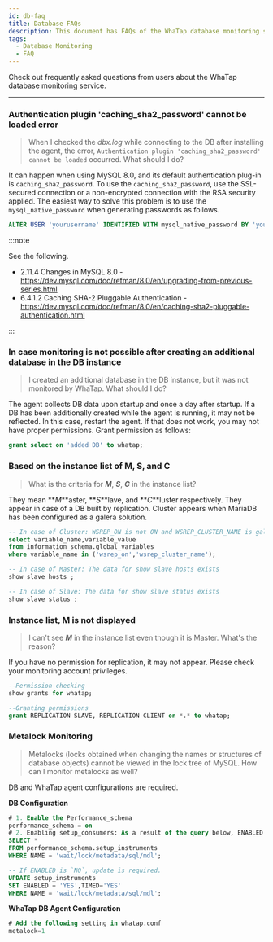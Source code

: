 ```yaml
---
id: db-faq
title: Database FAQs
description: This document has FAQs of the WhaTap database monitoring service.
tags:
  - Database Monitoring
  - FAQ
---
```


Check out frequently asked questions from users about the WhaTap database monitoring service. 

---

<div className='faqs'>

### Authentication plugin 'caching_sha2_password' cannot be loaded error

> When I checked the _dbx.log_ while connecting to the DB after installing the agent, the error, `Authentication plugin 'caching_sha2_password' cannot be loaded` occurred. What should I do?

It can happen when using MySQL 8.0, and its default authentication plug-in is `caching_sha2_password`. To use the `caching_sha2_password`, use the SSL-secured connection or a non-encrypted connection with the RSA security applied. The easiest way to solve this problem is to use the `mysql_native_password` when generating passwords as follows.

```sql
ALTER USER 'yourusername' IDENTIFIED WITH mysql_native_password BY 'youpassword';
```

:::note

See the following.

- 2.11.4 Changes in MySQL 8.0 - https://dev.mysql.com/doc/refman/8.0/en/upgrading-from-previous-series.html
- 6.4.1.2 Caching SHA-2 Pluggable Authentication - https://dev.mysql.com/doc/refman/8.0/en/caching-sha2-pluggable-authentication.html

:::

### In case monitoring is not possible after creating an additional database in the DB instance

> I created an additional database in the DB instance, but it was not monitored by WhaTap. What should I do?

The agent collects DB data upon startup and once a day after startup. If a DB has been additionally created while the agent is running, it may not be reflected. In this case, restart the agent. If that does not work, you may not have proper permissions. Grant permission as follows:

```sql
grant select on 'added DB' to whatap;
```

### Based on the instance list of M, S, and C

> What is the criteria for **_M_**, **_S_**, **_C_** in the instance list?

They mean **_M_**aster, **_S_**lave, and **_C_**luster respectively. They appear in case of a DB built by replication. Cluster appears when MariaDB has been configured as a galera solution. 

```sql
-- In case of Cluster: WSREP_ON is not ON and WSREP_CLUSTER_NAME is galera
select variable_name,variable_value 
from information_schema.global_variables 
where variable_name in ('wsrep_on','wsrep_cluster_name');

-- In case of Master: The data for show slave hosts exists
show slave hosts ;

-- In case of Slave: The data for show slave status exists
show slave status ;
```

### Instance list, M is not displayed

> I can't see **_M_** in the instance list even though it is Master. What's the reason?

If you have no permission for replication, it may not appear. Please check your monitoring account privileges. 

```sql
--Permission checking
show grants for whatap;

--Granting permissions
grant REPLICATION SLAVE, REPLICATION CLIENT on *.* to whatap;
```

### Metalock Monitoring

> Metalocks (locks obtained when changing the names or structures of database objects) cannot be viewed in the lock tree of MySQL. How can I monitor metalocks as well?

DB and WhaTap agent configurations are required.

**DB Configuration**

```sql
# 1. Enable the Performance_schema
performance_schema = on
# 2. Enabling setup_consumers: As a result of the query below, ENABLED must be `YES` (default value is `YES` from 8.0)
SELECT *
FROM performance_schema.setup_instruments
WHERE NAME = 'wait/lock/metadata/sql/mdl'; 

-- If ENABLED is `NO`, update is required.
UPDATE setup_instruments 
SET ENABLED = 'YES',TIMED='YES' 
WHERE NAME = 'wait/lock/metadata/sql/mdl';
```

**WhaTap DB Agent Configuration**

```sql
# Add the following setting in whatap.conf
metalock=1
```

</div>
